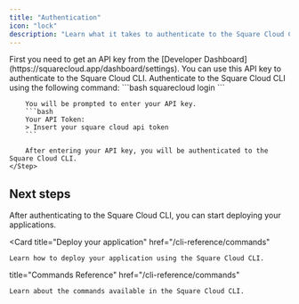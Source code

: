 ```yaml
---
title: "Authentication"
icon: "lock"
description: "Learn what it takes to authenticate to the Square Cloud CLI."
---
```


<Steps>
    <Step title="Get API key">
        First you need to get an API key from the [Developer Dashboard](https://squarecloud.app/dashboard/settings). You can use this API key to authenticate to the Square Cloud CLI.
    </Step>
    <Step title="Authenticate">
        Authenticate to the Square Cloud CLI using the following command:
        ```bash
        squarecloud login
        ```

        You will be prompted to enter your API key.
        ```bash
        Your API Token:
        > Insert your square cloud api token
        ```

        After entering your API key, you will be authenticated to the Square Cloud CLI.
    </Step>
</Steps>

## Next steps
After authenticating to the Square Cloud CLI, you can start deploying your applications.

<Card
  title="Deploy your application"
  href="/cli-reference/commands"
>
    Learn how to deploy your application using the Square Cloud CLI.
</Card>
<Card

  title="Commands Reference"
  href="/cli-reference/commands"
>
    Learn about the commands available in the Square Cloud CLI.
</Card>